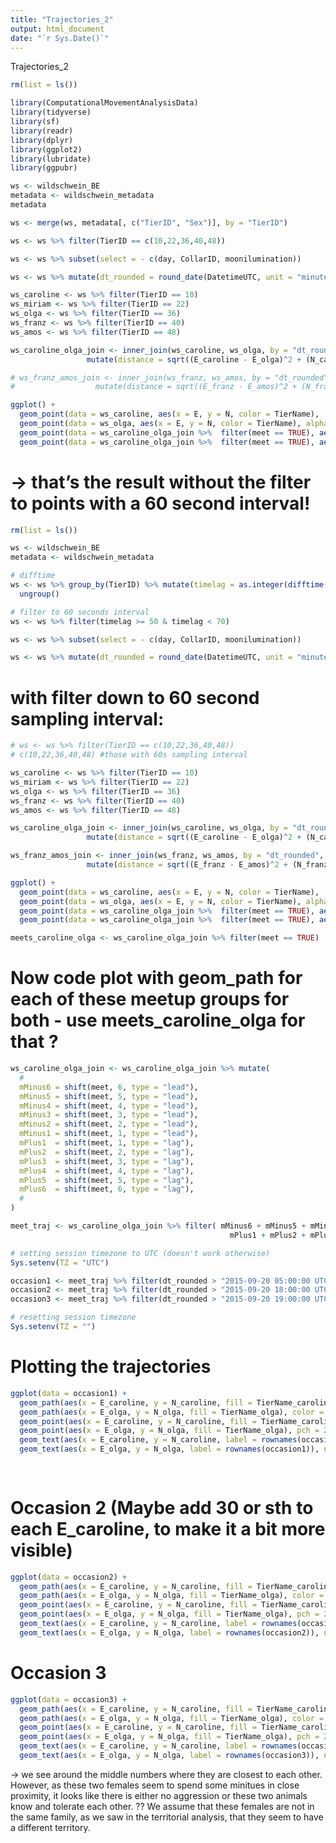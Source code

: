 ```yaml
---
title: "Trajectories_2"
output: html_document
date: "`r Sys.Date()`"
---
```


Trajectories_2

```r
rm(list = ls())
```


```r
library(ComputationalMovementAnalysisData)
library(tidyverse)
library(sf)
library(readr)        
library(dplyr)        
library(ggplot2)      
library(lubridate)
library(ggpubr)
```


```r
ws <- wildschwein_BE
metadata <- wildschwein_metadata
metadata

ws <- merge(ws, metadata[, c("TierID", "Sex")], by = "TierID") 
```


```r
ws <- ws %>% filter(TierID == c(10,22,36,40,48)) 

ws <- ws %>% subset(select = - c(day, CollarID, moonilumination))

ws <- ws %>% mutate(dt_rounded = round_date(DatetimeUTC, unit = "minute"))

```


```r
ws_caroline <- ws %>% filter(TierID == 10)
ws_miriam <- ws %>% filter(TierID == 22)
ws_olga <- ws %>% filter(TierID == 36)
ws_franz <- ws %>% filter(TierID == 40)
ws_amos <- ws %>% filter(TierID == 48)

ws_caroline_olga_join <- inner_join(ws_caroline, ws_olga, by = "dt_rounded", suffix = c("_caroline", "_olga")) %>% 
                 mutate(distance = sqrt((E_caroline - E_olga)^2 + (N_caroline - N_olga)^2), meet = distance < 30)

# ws_franz_amos_join <- inner_join(ws_franz, ws_amos, by = "dt_rounded", suffix = c("_franz", "_amos")) %>% 
#                  mutate(distance = sqrt((E_franz - E_amos)^2 + (N_franz - N_amos)^2), meet = distance < 30)

```


```r
ggplot() +
  geom_point(data = ws_caroline, aes(x = E, y = N, color = TierName),  alpha = 0.1, size = 0.5) +
  geom_point(data = ws_olga, aes(x = E, y = N, color = TierName), alpha = 0.1, size = 0.5) +
  geom_point(data = ws_caroline_olga_join %>%  filter(meet == TRUE), aes(x = E_caroline, y = N_caroline, fill = TierName_caroline), pch = 21, color = "black") +
  geom_point(data = ws_caroline_olga_join %>%  filter(meet == TRUE), aes(x = E_olga, y = N_olga, fill = TierName_olga), pch = 21, color = "black") #+ theme_void()

```

# -> that's the result without the filter to points with a 60 second interval!

```r
rm(list = ls())
```

```r
ws <- wildschwein_BE
metadata <- wildschwein_metadata
```


```r
# difftime 
ws <- ws %>% group_by(TierID) %>% mutate(timelag = as.integer(difftime(lead(DatetimeUTC), DatetimeUTC, units = "secs"))) %>% 
  ungroup()

# filter to 60 seconds interval
ws <- ws %>% filter(timelag >= 50 & timelag < 70)

ws <- ws %>% subset(select = - c(day, CollarID, moonilumination))

ws <- ws %>% mutate(dt_rounded = round_date(DatetimeUTC, unit = "minute"))

```




# with filter down to 60 second sampling interval:

```r
# ws <- ws %>% filter(TierID == c(10,22,36,40,48))
# c(10,22,36,40,48) #those with 60s sampling interval

ws_caroline <- ws %>% filter(TierID == 10)
ws_miriam <- ws %>% filter(TierID == 22)
ws_olga <- ws %>% filter(TierID == 36)
ws_franz <- ws %>% filter(TierID == 40)
ws_amos <- ws %>% filter(TierID == 48)

ws_caroline_olga_join <- inner_join(ws_caroline, ws_olga, by = "dt_rounded", suffix = c("_caroline", "_olga")) %>% 
                 mutate(distance = sqrt((E_caroline - E_olga)^2 + (N_caroline - N_olga)^2), meet = distance < 30)

ws_franz_amos_join <- inner_join(ws_franz, ws_amos, by = "dt_rounded", suffix = c("_franz", "_amos")) %>% 
                 mutate(distance = sqrt((E_franz - E_amos)^2 + (N_franz - N_amos)^2), meet = distance < 30)

```


```r
ggplot() +
  geom_point(data = ws_caroline, aes(x = E, y = N, color = TierName),  alpha = 0.1, size = 0.5) +
  geom_point(data = ws_olga, aes(x = E, y = N, color = TierName), alpha = 0.1, size = 0.5) +
  geom_point(data = ws_caroline_olga_join %>%  filter(meet == TRUE), aes(x = E_caroline, y = N_caroline, fill = TierName_caroline), pch = 21, color = "black") +
  geom_point(data = ws_caroline_olga_join %>%  filter(meet == TRUE), aes(x = E_olga, y = N_olga, fill = TierName_olga), pch = 21, color = "black") #+ theme_void()

```

```r
meets_caroline_olga <- ws_caroline_olga_join %>% filter(meet == TRUE)

```

# Now code plot with geom_path for each of these meetup groups for both - use meets_caroline_olga for that ?


```r
ws_caroline_olga_join <- ws_caroline_olga_join %>% mutate(
  #
  mMinus6 = shift(meet, 6, type = "lead"),
  mMinus5 = shift(meet, 5, type = "lead"),
  mMinus4 = shift(meet, 4, type = "lead"),
  mMinus3 = shift(meet, 3, type = "lead"),
  mMinus2 = shift(meet, 2, type = "lead"),
  mMinus1 = shift(meet, 1, type = "lead"),
  mPlus1  = shift(meet, 1, type = "lag"),
  mPlus2  = shift(meet, 2, type = "lag"),
  mPlus3  = shift(meet, 3, type = "lag"),
  mPlus4  = shift(meet, 4, type = "lag"),
  mPlus5  = shift(meet, 5, type = "lag"),
  mPlus6  = shift(meet, 6, type = "lag"),
  #
)


```


```r
meet_traj <- ws_caroline_olga_join %>% filter( mMinus6 + mMinus5 + mMinus4 + mMinus3 + mMinus2 + mMinus1 + 
                                                 mPlus1 + mPlus2 + mPlus3 + mPlus4 + mPlus5 + mPlus6  >  0)

# setting session timezone to UTC (doesn't work otherwise)
Sys.setenv(TZ = "UTC")

occasion1 <- meet_traj %>% filter(dt_rounded > "2015-09-20 05:00:00 UTC" & dt_rounded < "2015-09-20 06:00:00 UTC")
occasion2 <- meet_traj %>% filter(dt_rounded > "2015-09-20 18:00:00 UTC" & dt_rounded < "2015-09-20 21:00:00 UTC")
occasion3 <- meet_traj %>% filter(dt_rounded > "2015-09-20 19:00:00 UTC" & dt_rounded < "2015-09-20 20:00:00 UTC")

# resetting session timezone
Sys.setenv(TZ = "")
```


# Plotting the trajectories

```r
ggplot(data = occasion1) +
  geom_path(aes(x = E_caroline, y = N_caroline, fill = TierName_caroline), color = "red") +
  geom_path(aes(x = E_olga, y = N_olga, fill = TierName_olga), color = "cyan") +
  geom_point(aes(x = E_caroline, y = N_caroline, fill = TierName_caroline), pch = 21, color = "black") +
  geom_point(aes(x = E_olga, y = N_olga, fill = TierName_olga), pch = 21, color = "black") +
  geom_text(aes(x = E_caroline, y = N_caroline, label = rownames(occasion1)), nudge_x = -0.5, nudge_y = 4, check_overlap = TRUE, color = "darkred") +
  geom_text(aes(x = E_olga, y = N_olga, label = rownames(occasion1)), nudge_x = -0.5, nudge_y = -4, check_overlap = TRUE, color = "darkblue")
  
  


```

# Occasion 2 (Maybe add 30 or sth to each E_caroline, to make it a bit more visible)
```r
ggplot(data = occasion2) +
  geom_path(aes(x = E_caroline, y = N_caroline, fill = TierName_caroline), color = "red") +
  geom_path(aes(x = E_olga, y = N_olga, fill = TierName_olga), color = "cyan") +
  geom_point(aes(x = E_caroline, y = N_caroline, fill = TierName_caroline), pch = 21, color = "black") +
  geom_point(aes(x = E_olga, y = N_olga, fill = TierName_olga), pch = 21, color = "black") +
  geom_text(aes(x = E_caroline, y = N_caroline, label = rownames(occasion2)), nudge_x = 2, nudge_y = 2, check_overlap = TRUE, color = "darkred") +
  geom_text(aes(x = E_olga, y = N_olga, label = rownames(occasion2)), nudge_x = -5, nudge_y = 2, check_overlap = TRUE, color = "darkblue")

```


# Occasion 3
```r
ggplot(data = occasion3) +
  geom_path(aes(x = E_caroline, y = N_caroline, fill = TierName_caroline), color = "red") +
  geom_path(aes(x = E_olga, y = N_olga, fill = TierName_olga), color = "cyan") +
  geom_point(aes(x = E_caroline, y = N_caroline, fill = TierName_caroline), pch = 21, color = "black") +
  geom_point(aes(x = E_olga, y = N_olga, fill = TierName_olga), pch = 21, color = "black") +
  geom_text(aes(x = E_caroline, y = N_caroline, label = rownames(occasion3)), nudge_x = 0.5, nudge_y = 3, check_overlap = TRUE, color = "darkred") +
  geom_text(aes(x = E_olga, y = N_olga, label = rownames(occasion3)), nudge_x = -2, nudge_y = 2, check_overlap = TRUE, color = "darkblue")


```


-> we see around the middle numbers where they are closest to each other. 
However, as these two females seem to spend some minitues in close proximity, it looks like there is either no aggression or these two animals know and tolerate each other. ?? We assume that these females are not in the same family, as we saw in the territorial analysis, that they seem to have a different territory.














